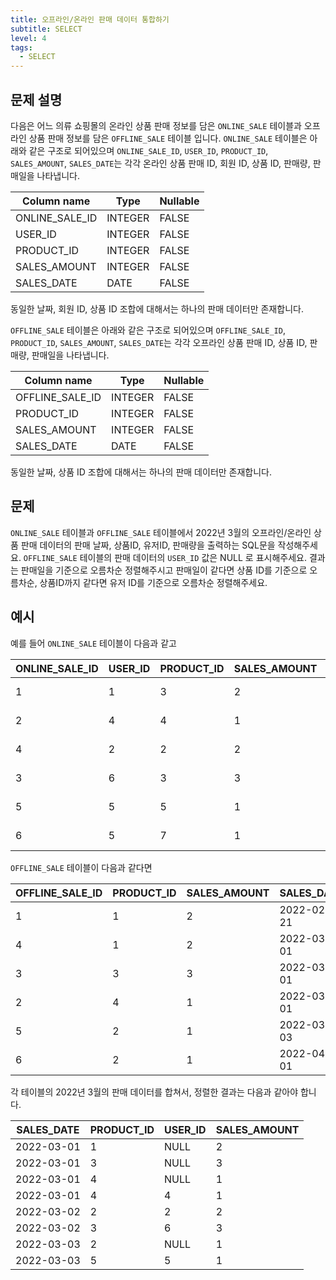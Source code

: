 ```yaml
---
title: 오프라인/온라인 판매 데이터 통합하기
subtitle: SELECT
level: 4
tags:
  - SELECT
---
```


## 문제 설명

다음은 어느 의류 쇼핑몰의 온라인 상품 판매 정보를 담은 `ONLINE_SALE` 테이블과 오프라인 상품 판매 정보를 담은 `OFFLINE_SALE` 테이블 입니다. `ONLINE_SALE` 테이블은 아래와 같은 구조로 되어있으며 `ONLINE_SALE_ID`, `USER_ID`, `PRODUCT_ID`, `SALES_AMOUNT`, `SALES_DATE`는 각각 온라인 상품 판매 ID, 회원 ID, 상품 ID, 판매량, 판매일을 나타냅니다.

| Column name    | Type    | Nullable |
| -------------- | ------- | -------- |
| ONLINE_SALE_ID | INTEGER | FALSE    |
| USER_ID        | INTEGER | FALSE    |
| PRODUCT_ID     | INTEGER | FALSE    |
| SALES_AMOUNT   | INTEGER | FALSE    |
| SALES_DATE     | DATE    | FALSE    |

동일한 날짜, 회원 ID, 상품 ID 조합에 대해서는 하나의 판매 데이터만 존재합니다.

`OFFLINE_SALE` 테이블은 아래와 같은 구조로 되어있으며 `OFFLINE_SALE_ID`, `PRODUCT_ID`, `SALES_AMOUNT`, `SALES_DATE`는 각각 오프라인 상품 판매 ID, 상품 ID, 판매량, 판매일을 나타냅니다.

| Column name     | Type    | Nullable |
| --------------- | ------- | -------- |
| OFFLINE_SALE_ID | INTEGER | FALSE    |
| PRODUCT_ID      | INTEGER | FALSE    |
| SALES_AMOUNT    | INTEGER | FALSE    |
| SALES_DATE      | DATE    | FALSE    |

동일한 날짜, 상품 ID 조합에 대해서는 하나의 판매 데이터만 존재합니다.

## 문제

`ONLINE_SALE` 테이블과 `OFFLINE_SALE` 테이블에서 2022년 3월의 오프라인/온라인 상품 판매 데이터의 판매 날짜, 상품ID, 유저ID, 판매량을 출력하는 SQL문을 작성해주세요. `OFFLINE_SALE` 테이블의 판매 데이터의 `USER_ID` 값은 NULL 로 표시해주세요. 결과는 판매일을 기준으로 오름차순 정렬해주시고 판매일이 같다면 상품 ID를 기준으로 오름차순, 상품ID까지 같다면 유저 ID를 기준으로 오름차순 정렬해주세요.

## 예시

예를 들어 `ONLINE_SALE` 테이블이 다음과 같고

| ONLINE_SALE_ID | USER_ID | PRODUCT_ID | SALES_AMOUNT | SALES_DATE |
| -------------- | ------- | ---------- | ------------ | ---------- |
| 1              | 1       | 3          | 2            | 2022-02-25 |
| 2              | 4       | 4          | 1            | 2022-03-01 |
| 4              | 2       | 2          | 2            | 2022-03-02 |
| 3              | 6       | 3          | 3            | 2022-03-02 |
| 5              | 5       | 5          | 1            | 2022-03-03 |
| 6              | 5       | 7          | 1            | 2022-04-06 |

`OFFLINE_SALE` 테이블이 다음과 같다면

| OFFLINE_SALE_ID | PRODUCT_ID | SALES_AMOUNT | SALES_DATE |
| --------------- | ---------- | ------------ | ---------- |
| 1               | 1          | 2            | 2022-02-21 |
| 4               | 1          | 2            | 2022-03-01 |
| 3               | 3          | 3            | 2022-03-01 |
| 2               | 4          | 1            | 2022-03-01 |
| 5               | 2          | 1            | 2022-03-03 |
| 6               | 2          | 1            | 2022-04-01 |

각 테이블의 2022년 3월의 판매 데이터를 합쳐서, 정렬한 결과는 다음과 같아야 합니다.

| SALES_DATE | PRODUCT_ID | USER_ID | SALES_AMOUNT |
| ---------- | ---------- | ------- | ------------ |
| 2022-03-01 | 1          | NULL    | 2            |
| 2022-03-01 | 3          | NULL    | 3            |
| 2022-03-01 | 4          | NULL    | 1            |
| 2022-03-01 | 4          | 4       | 1            |
| 2022-03-02 | 2          | 2       | 2            |
| 2022-03-02 | 3          | 6       | 3            |
| 2022-03-03 | 2          | NULL    | 1            |
| 2022-03-03 | 5          | 5       | 1            |
